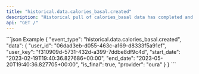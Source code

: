 ```yaml
---
title: "historical.data.calories_basal.created"
description: "Historical pull of calories_basal data has completed and you can now pull data for this resource."
api: "GET /"
---
```

<ResponseField name="event_type" type="string | null" required="False" default="historical.data.calories_basal.created">

</ResponseField>
<ResponseField name="data" type="HistoricalWebhookPayload">

<Expandable title="HistoricalWebhookPayload" defaultOpen="true">
<ResponseField name="user_id" type="string" required="True">

</ResponseField>
<ResponseField name="user_key" type="string" required="True">

</ResponseField>
<ResponseField name="start_date" type="string" required="True">

</ResponseField>
<ResponseField name="end_date" type="string" required="True">

</ResponseField>
<ResponseField name="is_final" type="boolean" required="True">

</ResponseField>
<ResponseField name="provider" type="string" required="True">

</ResponseField>
</Expandable>
</ResponseField>
<ResponseExample>
```json Example
{
  "event_type": "historical.data.calories_basal.created",
  "data": {
    "user_id": "06dad3eb-d055-463c-a169-d8333f5a91ef",
    "user_key": "f310909d-5731-432d-a399-7ddbe8df9c4d",
    "start_date": "2023-02-19T19:40:36.827686+00:00",
    "end_date": "2023-05-20T19:40:36.827705+00:00",
    "is_final": true,
    "provider": "oura"
  }
}
```
</ResponseExample>
